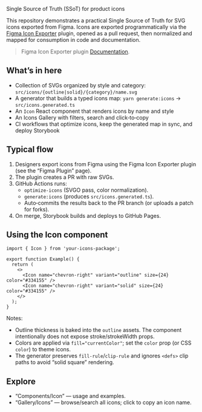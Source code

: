 
<Meta title="Docs/Welcome" />

<Title>Design System Icons — Welcome</Title>

<Subtitle>Single Source of Truth (SSoT) for product icons</Subtitle>

This repository demonstrates a practical Single Source of Truth for SVG icons exported from Figma. Icons are exported programmatically via the [Figma Icon Exporter](https://www.figma.com/community/plugin/1533548616572213704/figma-icon-exporter) plugin, opened as a pull request, then normalized and mapped for consumption in code and documentation.

> Figma Icon Exporter plugin [Documentation](https://sofian-design.github.io/fivra/).

## What’s in here

- Collection of SVGs organized by style and category: `src/icons/{outline|solid}/{category}/name.svg`
- A generator that builds a typed icons map: `yarn generate:icons` → `src/icons.generated.ts`
- An `Icon` React component that renders icons by name and style
- An Icons Gallery with filters, search and click‑to‑copy
- CI workflows that optimize icons, keep the generated map in sync, and deploy Storybook

## Typical flow

1. Designers export icons from Figma using the Figma Icon Exporter plugin (see the “Figma Plugin” page).
2. The plugin creates a PR with raw SVGs.
3. GitHub Actions runs:
   - `optimize-icons` (SVGO pass, color normalization).
   - `generate:icons` (produces `src/icons.generated.ts`).
   - Auto‑commits the results back to the PR branch (or uploads a patch for forks).
4. On merge, Storybook builds and deploys to GitHub Pages.

## Using the Icon component

```tsx
import { Icon } from 'your-icons-package';

export function Example() {
  return (
    <>
      <Icon name="chevron-right" variant="outline" size={24} color="#334155" />
      <Icon name="chevron-right" variant="solid" size={24} color="#334155" />
    </>
  );
}
```

Notes:

- Outline thickness is baked into the `outline` assets. The component intentionally does not expose stroke/strokeWidth props.
- Colors are applied via `fill="currentColor"`; set the `color` prop (or CSS `color`) to theme icons.
- The generator preserves `fill-rule`/`clip-rule` and ignores `<defs>` clip paths to avoid “solid square” rendering.

## Explore

- “Components/Icon” — usage and examples.
- “Gallery/Icons” — browse/search all icons; click to copy an icon name.

